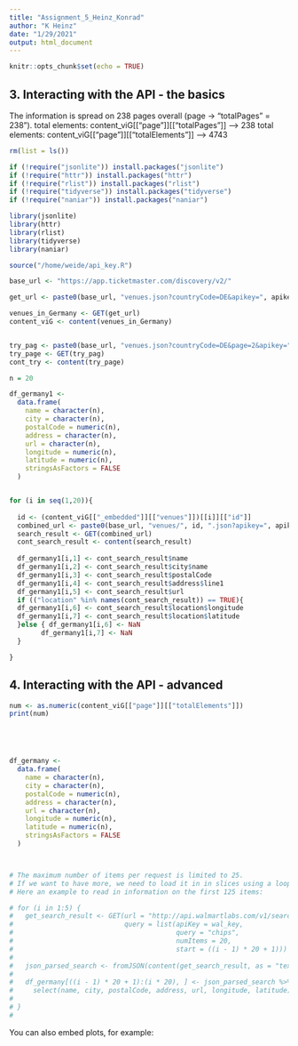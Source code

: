 ```yaml
---
title: "Assignment_5_Heinz_Konrad"
author: "K Heinz"
date: "1/29/2021"
output: html_document
---
```


```r
knitr::opts_chunk$set(echo = TRUE)
```

## 3. Interacting with the API - the basics

The information is spread on 238 pages overall (page -> "totalPages" = 238").
total elements: content_viG[["page"]][["totalPages"]] --> 238
total elements:   content_viG[["page"]][["totalElements"]]  --> 4743

```r

rm(list = ls())

if (!require("jsonlite")) install.packages("jsonlite")
if (!require("httr")) install.packages("httr")
if (!require("rlist")) install.packages("rlist")
if (!require("tidyverse")) install.packages("tidyverse")
if (!require("naniar")) install.packages("naniar")

library(jsonlite)
library(httr)
library(rlist)
library(tidyverse)
library(naniar)

source("/home/weide/api_key.R")

base_url <- "https://app.ticketmaster.com/discovery/v2/"

get_url <- paste0(base_url, "venues.json?countryCode=DE&apikey=", apikey)

venues_in_Germany <- GET(get_url)
content_viG <- content(venues_in_Germany)


try_pag <- paste0(base_url, "venues.json?countryCode=DE&page=2&apikey=", apikey)
try_page <- GET(try_pag)
cont_try <- content(try_page)

n = 20

df_germany1 <-
  data.frame(
    name = character(n),
    city = character(n),
    postalCode = numeric(n),
    address = character(n),
    url = character(n),
    longitude = numeric(n),
    latitude = numeric(n),
    stringsAsFactors = FALSE
  )


for (i in seq(1,20)){
  
  id <- (content_viG[["_embedded"]][["venues"]])[[i]][["id"]]
  combined_url <- paste0(base_url, "venues/", id, ".json?apikey=", apikey )
  search_result <- GET(combined_url)
  cont_search_result <- content(search_result)
  
  df_germany1[i,1] <- cont_search_result$name
  df_germany1[i,2] <- cont_search_result$city$name
  df_germany1[i,3] <- cont_search_result$postalCode
  df_germany1[i,4] <- cont_search_result$address$line1
  df_germany1[i,5] <- cont_search_result$url
  if (("location" %in% names(cont_search_result)) == TRUE){
  df_germany1[i,6] <- cont_search_result$location$longitude
  df_germany1[i,7] <- cont_search_result$location$latitude
  }else { df_germany1[i,6] <- NaN
        df_germany1[i,7] <- NaN
  }

}


```

## 4. Interacting with the API - advanced




```r

num <- as.numeric(content_viG[["page"]][["totalElements"]])
print(num)





df_germany <-
  data.frame(
    name = character(n),
    city = character(n),
    postalCode = numeric(n),
    address = character(n),
    url = character(n),
    longitude = numeric(n),
    latitude = numeric(n),
    stringsAsFactors = FALSE
  )



# The maximum number of items per request is limited to 25. 
# If we want to have more, we need to load it in in slices using a loop.
# Here an example to read in information on the first 125 items:

# for (i in 1:5) {
#   get_search_result <- GET(url = "http://api.walmartlabs.com/v1/search?",  
#                            query = list(apiKey = wal_key,
#                                         query = "chips",
#                                         numItems = 20,
#                                         start = ((i - 1) * 20 + 1)))
#   
#   json_parsed_search <- fromJSON(content(get_search_result, as = "text"))[["items"]]
#   
#   df_germany[((i - 1) * 20 + 1):(i * 20), ] <- json_parsed_search %>%
#     select(name, city, postalCode, address, url, longitude, latitude)
#   
# }
# 


```







You can also embed plots, for example:

```r
```